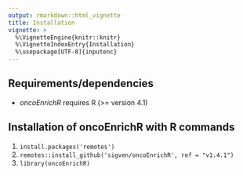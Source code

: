 ```yaml
---
output: rmarkdown::html_vignette
title: Installation
vignette: >
  %\VignetteEngine{knitr::knitr}
  %\VignetteIndexEntry{Installation}
  %\usepackage[UTF-8]{inputenc}
---
```


## Requirements/dependencies

* _oncoEnrichR_ requires R (>= version 4.1)

## Installation of oncoEnrichR with R commands

1.  `install.packages('remotes')`
2.  `remotes::install_github('sigven/oncoEnrichR', ref = "v1.4.1")`
3.  `library(oncoEnrichR)`

<br>
